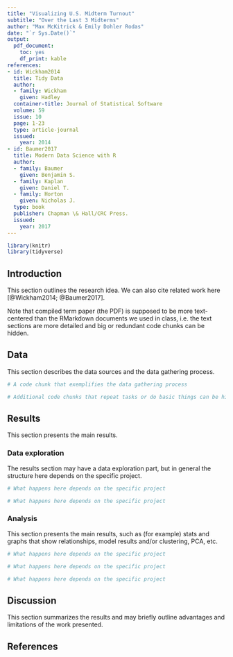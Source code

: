 ```yaml
---
title: "Visualizing U.S. Midterm Turnout"
subtitle: "Over the Last 3 Midterms"
author: "Max McKitrick & Emily Dohler Rodas"
date: "`r Sys.Date()`"
output:
  pdf_document:
    toc: yes
    df_print: kable
references:
- id: Wickham2014
  title: Tidy Data
  author:
  - family: Wickham
    given: Hadley
  container-title: Journal of Statistical Software
  volume: 59
  issue: 10
  page: 1-23
  type: article-journal
  issued:
    year: 2014
- id: Baumer2017
  title: Modern Data Science with R
  author:
  - family: Baumer
    given: Benjamin S.
  - family: Kaplan
    given: Daniel T.
  - family: Horton
    given: Nicholas J.
  type: book
  publisher: Chapman \& Hall/CRC Press.
  issued:
    year: 2017
---
```


```r
library(knitr)
library(tidyverse)
```

## Introduction

This section outlines the research idea. We can also cite related work here [@Wickham2014; @Baumer2017].

Note that compiled term paper (the PDF) is supposed to be more text-centered than the RMarkdown documents we used in class, i.e. the text sections are more detailed and big or redundant code chunks can be hidden.

## Data

This section describes the data sources and the data gathering process.

```r
# A code chunk that exemplifies the data gathering process
```

```r
# Additional code chunks that repeat tasks or do basic things can be hidden
```

## Results

This section presents the main results.

### Data exploration

The results section may have a data exploration part, but in general the structure here depends on the specific project.

```r
# What happens here depends on the specific project
```

```r
# What happens here depends on the specific project
```

### Analysis

This section presents the main results, such as (for example) stats and graphs that show relationships, model results and/or clustering, PCA, etc.

```r
# What happens here depends on the specific project
```

```r
# What happens here depends on the specific project
```

```r
# What happens here depends on the specific project
```

## Discussion

This section summarizes the results and may briefly outline advantages and limitations of the work presented.

## References
